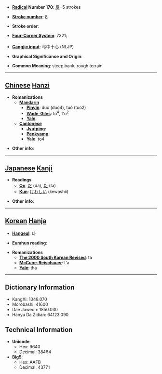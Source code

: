 * '''[[Wiktionary:Chinese radical index| Radical]] Number 170''': [[Wiktionary:Chinese radical index 阜|阜]]+5 strokes

* '''[[Wiktionary:Chinese total strokes index|Stroke number]]''': [[Wiktionary:Chinese total strokes index 8|8]]

* '''Stroke order''': 

* '''[[Wiktionary:Chinese four corner index|Four-Corner System]]''': 7321<sub>1</sub>

* '''[[Wiktionary:Chinese Cangjie index|Cangjie input]]''': 弓中十心 (NLJP)

* '''Graphical Significance and Origin''': 

* '''Common Meaning''': steep bank, rough terrain

----

== [[Chinese]] [[Hanzi]] ==

* '''Romanizations'''
** '''[[Mandarin]]'''
*** '''[[Pinyin]]''': duò (duo4), tuó (tuo2)
*** '''[[Wade-Giles]]''': to<sup>4</sup>, t'o<sup>2</sup>
*** '''[[Yale]]''': 
** '''[[Cantonese]]'''
*** '''[[Jyutping]]''':
*** '''[[Penkyamp]]''': 
*** '''[[Yale]]''': to4

* '''Other info''': 

----

== [[Japanese]] [[Kanji]] ==

* '''Readings'''
** '''[[On]]''': [[だ]] (da), [[た]] (ta)
** '''[[Kun]]''': [[けわしい]] (kewashii)

* '''Other info''':  

----

== [[Korean]] [[Hanja]] ==

* '''[[Hangeul]]''': 타

* '''[[Eumhun]] reading''': 

* '''Romanizations'''
** '''[[The 2000 South Korean Revised Romanization|The 2000 South Korean Revised]]''': ta
** '''[[McCune-Reischauer]]''': t'a
** '''[[Yale]]''': tha

----

== Dictionary Information ==

* KangXi: 1348.070
* Morobashi: 41600
* Dae Jaweon: 1850.030
* Hanyu Da Zidian: 64123.090

== Technical Information ==

* '''Unicode''':
** Hex: 9640
** Decimal: 38464
* '''Big5''':
** Hex: AAFB
** Decimal: 43771